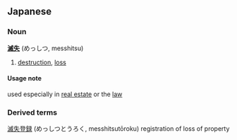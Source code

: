 ==Japanese==
===Noun===
'''[[滅]][[失]]''' (めっしつ, messhitsu)
# [[destruction]], [[loss]]
====Usage note====
used especially in [[real estate]] or the [[law]]

===Derived terms===
[[滅失登録]] (めっしつとうろく, messhitsut&#333;roku) registration of loss of property